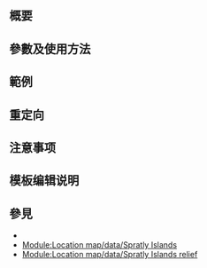 {{NoteTA|G1=MediaWiki}}{{Documentation subpage}}<!-- 在本行下編輯模板說明 -->

== 概要 ==

== 參數及使用方法 ==

== 範例 ==

== 重定向 ==

== 注意事项 ==

== 模板编辑说明 ==

== 參見 ==
* {{tl|Location map Spratly Islands}}
* [[Module:Location map/data/Spratly Islands]]
* [[Module:Location map/data/Spratly Islands relief]]
<includeonly>{{Sandbox other||<!-- 本行下加入模板的分類 -->

}}</includeonly>